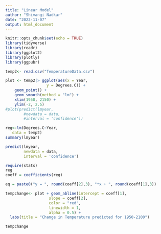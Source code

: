 ```yaml
---
title: "Linear Model"
author: "Shivangi Nadkar"
date: "2022-11-07"
output: html_document
---
```


```r
knitr::opts_chunk$set(echo = TRUE)
library(tidyverse)
library(readr)
library(ggplot2)
library(plotly)
library(ggpubr)
```

```r
temp2<- read.csv("TemperatureData.csv")
```

```r
plot <- temp2|> ggplot(aes(x = Year,
                  y = Degrees.C)) +
    geom_point() +
    geom_smooth(method = "lm") +
    xlim(1950, 2150) +
    ylim(-2, 2.5)
#plot(predict(lmyear,
        #newdata = data,
        #interval = 'confidence'))
```

```r
reg<-lm(Degrees.C~Year,
   data = temp2)
summary(lmyear)

predict(lmyear,
        newdata = data,
        interval = 'confidence')

```

```r
require(stats)
reg
coeff = coefficients(reg)

eq = paste0("y = ", round(coeff[2],3), "*x + ", round(coeff[1],3))

tempchange<- plot + geom_abline(intercept = coeff[1],
                   slope = coeff[2],
                   color = "red",
                   linewidth = 1,
                   alpha = 0.5) +
  labs(title = "Change in Temperature predicted for 1950-2100")
```

```r
tempchange
```

